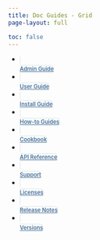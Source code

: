 ```yaml
---
title: Doc Guides - Grid
page-layout: full

toc: false
---
```

<style>

.nav-tabs {
  margin-top: 0.5rem;
  border-bottom: none !important;
}

.callout {
  margin-top: 0;
}

.nav-tabs .nav-link {
  text-align: center;
  margin-right: 15px;
  margin-top: 10px;
  width: 147px;
  font-size: 0.8em;
  font-weight: 600;
  border: 1px solid  rgb(222, 226, 230) !important;
}

.nav-tabs .nav-link, 
.nav-tabs .nav-link.active, 
.nav-tabs .nav-item.show .nav-link {
 // border: 1px solid  $posit-blue !important; 
  border-radius: 10px;
  color: #447099;
}
.nav-tabs .nav-link:hover {
   //border-color: $posit-blue;
   border-width: 1px;
   box-shadow: 0 4px 10px rgba(144, 197, 255, 0.3);
} 

.nav-tabs .nav-link.active, 
.nav-tabs .nav-item.show .nav-link {
  border-width: 2px;
}

.nav-tabs .nav-link i {
  display: block;
  font-size: 3rem;
  color: #447099;
  margin-bottom: 5px;
}

.quarto-listing {
  margin-top: 2em;
}

.quarto-listing .listing-name,
.quarto-listing .listing-author {
  white-space: nowrap;
}

.quarto-listing .listing-actions-group h3 {
  margin-top: 0;
}

/* Dark Theme Overrides */

.quarto-dark .nav-tabs .nav-link {
  color: lighten(#305775, 20%);
}

.quarto-dark .nav-tabs .nav-link:hover,
.nav-tabs .nav-link.active,
.nav-tabs .nav-item.show .nav-link {
  border-color: lighten(#305775, 20%);;
  color: #f2f2f2 !important;
}

.quarto-dark .nav-tabs .nav-link i {
  color: lighten(#305775, 20%);
}
</style>

::: column-page-inset-right

```{=html}

<ul id="index-chooser" class="nav nav-tabs" role="tablist">
  <li class="nav-item" role="presentation">
    <a class="nav-link" href="listing-filters.html">
      <i class="bi bi-person-fill-gear"></i>Admin Guide
    </a>
  </li>
  <li class="nav-item" role="presentation">
    <a class="nav-link" href="listing-journals.html">
      <i class="bi bi-person-fill"></i>User Guide
    </a>
  </li>
  <li class="nav-item" role="presentation">
    <a class="nav-link" href="listing-formats.html">
      <i class="bi bi-gear-fill"></i>Install Guide
    </a>
  </li>
  <li class="nav-item" role="presentation">
    <a class="nav-link" href="listing-revealjs.html">
      <i class="bi bi-map-fill"></i>How-to Guides
    </a>
  </li>
  <li class="nav-item" role="presentation">
    <a class="nav-link" href="listing-revealjs.html">
      <i class="bi bi-hdd-stack-fill"></i>Cookbook
    </a>
  </li>
  <li class="nav-item" role="presentation">
    <a class="nav-link" href="listing-revealjs.html">
      <i class="bi bi-plugin"></i>API Reference
    </a>
  </li>
  <li class="nav-item" role="presentation">
    <a class="nav-link" href="listing-revealjs.html">
      <i class="bi bi-person-raised-hand"></i>Support
    </a>
  </li>
  <li class="nav-item" role="presentation">
    <a class="nav-link" href="listing-revealjs.html">
      <i class="bi bi-filetype-key"></i>Licenses
    </a>
  </li>
  <li class="nav-item" role="presentation">
    <a class="nav-link" href="listing-revealjs.html">
      <i class="bi bi-rocket-takeoff"></i>Release Notes
    </a>
  </li>
  <li class="nav-item" role="presentation">
    <a class="nav-link" href="listing-revealjs.html">
      <i class="bi bi-archive"></i>Versions
    </a>
  </li>
</ul>
```
:::
